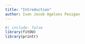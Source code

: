 ```yaml
---
title: "Introduction"
author: Ivan Jacob Agaloos Pesigan
---
```


```r
#| include: false
library(fitOU)
library(printr)
```

